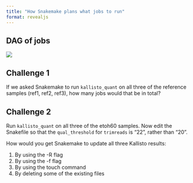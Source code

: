 ```yaml
---
title: "How Snakemake plans what jobs to run"
format: revealjs
---
```


## DAG of jobs

![](https://carpentries-incubator.github.io/snakemake-novice-bioinformatics/fig/dag_1.svg)

## Challenge 1

If we asked Snakemake to run `kallisto_quant` on all three of the reference samples (ref1, ref2, ref3), how many jobs would that be in total?

## Challenge 2

Run `kallisto_quant` on all three of the etoh60 samples. Now edit the Snakefile so that the `qual_threshold` for `trimreads` is "22", rather than "20".

How would you get Snakemake to update all three Kallisto results:

1. By using the -R flag
2. By using the -f flag
3. By using the touch command
4. By deleting some of the existing files
